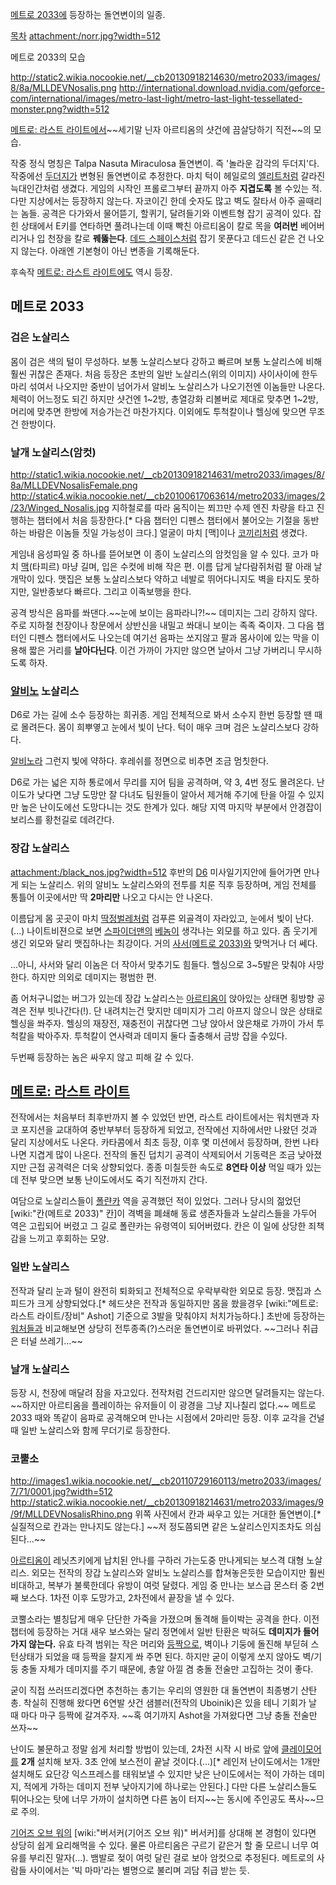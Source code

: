 [[메트로 2033]]에 등장하는 돌연변이의 일종.

[[목차]]
attachment:/norr.jpg?width=512

메트로 2033의 모습

http://static2.wikia.nocookie.net/__cb20130918214630/metro2033/images/8/8a/MLLDEVNosalis.png
http://international.download.nvidia.com/geforce-com/international/images/metro-last-light/metro-last-light-tessellated-monster.png?width=512

[[메트로: 라스트 라이트]]에서~~세기말 닌자 아르티옴의 샷건에 끔살당하기 직전~~의 모습.

작중 정식 명칭은 Talpa Nasuta Miraculosa 돌연변이. 즉 '놀라운 감각의 두더지'다.    
작중에선 [[두더지]]가 변형된 돌연변이로 추정한다. 마치 턱이 헤일로의 [[엘리트]]처럼 갈라진 늑대인간처럼 생겼다. 게임의 시작인 프롤로그부터 끝까지 아주 '''지겹도록''' 볼 수있는 적. 다만 지상에서는 등장하지 않는다.
자코이긴 한데 숫자도 많고 벽도 잘타서 아주 골때리는 놈들. 공격은 다가와서 물어뜯기, 할퀴기, 달려들기와 이벤트형 잡기 공격이 있다. 잡힌 상태에서 E키를 연타하면 풀려나는데 이때 빡친 아르티옴이 칼로 목을 '''여러번''' 베어버리거나 입 천장을 칼로 '''꿰뚫는다'''. [[데드 스페이스]]처럼 잡기 못푼다고 데드신 같은 건 나오지 않는다. 아래엔 기본형이 아닌 변종을 기록해둔다.

후속작 [[메트로: 라스트 라이트]]에도 역시 등장.

== 메트로 2033 ==
=== 검은 노살리스 ===
몸이 검은 색의 털이 무성하다. 보통 노살리스보다 강하고 빠르며 보통 노살리스에 비해 훨씬 귀찮은 존재다. 처음 등장은 초반의 일반 노살리스(위의 이미지) 사이사이에 한두마리 섞여서 나오지만 중반이 넘어가서 알비노 노살리스가 나오기전엔 이놈들만 나온다. 체력이 어느정도 되긴 하지만 샷건엔 1~2방, 총열강화 리볼버로 제대로 맞추면 1~2방, 머리에 맞추면 한방에 저승가는건 마찬가지다. 이외에도 투척칼이나 헬싱에 맞으면 무조건 한방이다.

=== 날개 노살리스(암컷) ===
http://static1.wikia.nocookie.net/__cb20130918214631/metro2033/images/8/8a/MLLDEVNosalisFemale.png
http://static4.wikia.nocookie.net/__cb20100617063614/metro2033/images/2/23/Winged_Nosalis.jpg
지하철로를 따라 움직이는 쬐끄만 수제 엔진 차량을 타고 진행하는 챕터에서 처음 등장한다.[* 다음 챕터인 디펜스 챕터에서 불어오는 기절을 동반하는 바람은 이놈들 짓일 가능성이 크다.] 얼굴이 마치 [맥]이나 [[코끼리]]처럼 생겼다.

게임내 음성파일 중 하나를 뜯어보면 이 종이 노살리스의 암컷임을 알 수 있다. 코가 마치 [[맥]](타피르) 마냥 길며, 입은 수컷에 비해 작은 편. 이름 답게 날다람쥐처럼 팔 아래 날개막이 있다. 맷집은 보통 노살리스보다 약하고 네발로 뛰어다니지도 벽을 타지도 못하지만, 일반종보다 빠르다. 그리고 이족보행을 한다.

공격 방식은 음파를 쏴댄다.~~눈에 보이는 음파라니?!~~ 데미지는 그리 강하지 않다. 주로 지하철 천장이나 창문에서 상반신을 내밀고 쏴대니 보이는 족족 죽이자. 그 다음 챕터인 디펜스 챕터에서도 나오는데 여기선 음파는 쏘지않고 팔과 몸사이에 있는 막을 이용해 짧은 거리를 '''날아다닌다'''. 이건 가까이 가지만 않으면 날아서 그냥 가버리니 무시하도록 하자.

=== [[알비노]] 노살리스 ===
D6로 가는 길에 소수 등장하는 희귀종. 게임 전체적으로 봐서 소수지 한번 등장할 땐 때로 몰려든다. 몸이 희뿌옇고 눈에서 빛이 난다. 턱이 매우 크며 검은 노살리스보다 강하다. 

[[알비노]]라 그런지 빛에 약하다. 후레쉬를 정면으로 비추면 조금 멈칫한다. 

D6로 가는 넓은 지하 통로에서 무리를 지어 팀을 공격하며, 약 3, 4번 정도 몰려온다. 난이도가 낮다면 그냥 도망만 잘 다녀도 팀원들이 알아서 제거해 주기에 탄을 아낄 수 있지만 높은 난이도에선 도망다니는 것도 한계가 있다. 해당 지역 마지막 부분에서 안경잡이 보리스를 황천길로 데려간다.

=== 장갑 노살리스 ===
attachment:/black_nos.jpg?width=512
후반의 [[D6]] 미사일기지안에 들어가면 만나게 되는 노살리스. 위의 알비노 노살리스와의 전투를 치룬 직후 등장하며, 게임 전체를 통틀어 이곳에서만 딱 '''2마리만''' 나오고 다시는 안 나온다.

이름답게 몸 곳곳이 마치 [[딱정벌레]]처럼 검푸른 외골격이 자라있고, 눈에서 빛이 난다.(...) 나이트비젼으로 보면 [[스파이더맨]]의 [[베놈]]이 생각나는 외모를 하고 있다. 좀 웃기게 생긴 외모와 달리 맷집하나는 최강이다. 거의 [[사서(메트로 2033)]]와 맞먹거나 더 쎄다. 

...아니, 사서와 달리 이놈은 더 작아서 맞추기도 힘들다. 헬싱으로 3~5발은 맞춰야 사망한다. 하지만 의외로 데미지는 평범한 편.

좀 어처구니없는 버그가 있는데 장갑 노살리스는 [[아르티옴]]이 앉아있는 상태면 횡방향 공격은 전부 빗나간다(!). 단 내려치는건 맞지만 데미지가 그리 아프지 않으니 앉은 상태로 헬싱을 쏴주자. 헬싱의 재장전, 재충전이 귀찮다면 그냥 앉아서 앉은채로 가까이 가서 투척칼을 박아주자. 투척칼이 연사력과 데미지 둘다 출충해서 금방 잡을 수있다.

두번째 등장하는 놈은 싸우지 않고 피해 갈 수 있다.

== [[메트로: 라스트 라이트]] ==
전작에서는 처음부터 최후반까지 볼 수 있었던 반면, 라스트 라이트에서는 워치맨과 자코 포지션을 교대하여 중반부부터 등장하게 되었고, 전작에선 지하에서만 나왔던 것과 달리 지상에서도 나온다. 카타콤에서 최초 등장, 이후 몇 미션에서 등장하며, 한번 나타나면 지겹게 많이 나온다.
전작의 돌진 덥치기 공격이 삭제되어서 기동력은 조금 낮아졌지만 근접 공격력은 더욱 상향되었다. 종종 미칠듯한 속도로 '''8연타 이상''' 먹일 때가 있는데 전부 맞으면 보통 난이도에서도 죽기 직전까지 간다.

여담으로 노살리스들이 [[폴랸카]] 역을 공격했던 적이 있었다. 그러나 당시의 젊었던 [wiki:"칸(메트로 2033)" 칸]이 격벽을 폐쇄해 동료 생존자들과 노살리스들을 가두어 역은 고립되어 버렸고 그 길로 폴랸카는 유령역이 되어버렸다. 칸은 이 일에 상당한 죄책감을 느끼고 후회하는 모양.
=== 일반 노살리스 ===
전작과 달리 눈과 털이 완전히 퇴화되고 전체적으로 우락부락한 외모로 등장. 맷집과 스피드가 크게 상향되었다.[* 헤드샷은 전작과 동일하지만 몸을 쐈을경우 [wiki:"메트로: 라스트 라이트/장비" Ashot] 기준으로 3발을 맞춰야지 처치가능하다.] 초반에 등장하는 [[워처]]들과 비교해보면 상당히 전투종족(?)스러운 돌연변이로 바뀌었다. ~~그러나 취급은 터널 쓰레기...~~

=== 날개 노살리스 ===
등장 시, 천장에 매달려 잠을 자고있다. 전작처럼 건드리지만 않으면 달려들지는 않는다. ~~하지만 아르티옴을 플레이하는 유저들이 이 광경을 그냥 지나칠리 없다.~~ 메트로 2033 때와 똑같이 음파로 공격해오며 만나는 시점에서 2마리만 등장. 이후 교각을 건널 때 일반 노살리스와 함께 무더기로 등장한다.

=== 코뿔소 ===
http://images1.wikia.nocookie.net/__cb20110729160113/metro2033/images/7/71/0001.jpg?width=512
http://static2.wikia.nocookie.net/__cb20130918214631/metro2033/images/9/9f/MLLDEVNosalisRhino.png
위쪽 사진에서 칸과 싸우고 있는 거대한 돌연변이.[* 실질적으로 칸과는 만나지도 않는다.]
~~저 정도쯤되면 같은 노살리스인지조차도 의심된다...~~

[[아르티옴]]이 레닛츠키에게 납치된 안나를 구하러 가는도중 만나게되는 보스격 대형 노살리스. 외모는 전작의 장갑 노살리스와 알비노 노살리스를 합쳐놓은듯한 모습이지만 훨씬 비대하고, 복부가 불룩한데다 유방이 여럿 달렸다. 게임 중 만나는 보스급 몬스터 중 2번째 보스다. 1차전 이후 도망가고, 2차전에서 끝장을 낼 수 있다.
 
코뿔소라는 별칭답게 매우 단단한 가죽을 가졌으며 돌격해 들이박는 공격을 한다. 이전 챕터에 등장하는 거대 새우 보스와는 달리 정면에서 일반 탄환은 박혀도 '''데미지가 들어가지 않는다.''' 유효 타격 범위는 작은 머리와 [[등짝]]으로, 벽이나 기둥에 돌진해 부딛혀 스턴상태가 되었을 때 등짝을 찰지게 쏴 주면 된다. 하지만 굳이 이렇게 쏘지 않아도 벽/기둥 충돌 자체가 데미지를 주기 때문에, 총알 아낄 겸 충돌 전술만 고집하는 것이 좋다.

굳이 직접 쓰러뜨리겠다면 추천하는 총기는 우리의 영원한 대 돌연변이 최종병기 산탄총. 착실히 진행해 왔다면 6연발 샷건 샘블러(전작의 Uboinik)은 있을 테니 기회가 날 때 마다 마구 등짝에 갈겨주자. ~~혹 여기까지 Ashot을 가져왔다면 그냥 충돌 전술만 쓰자~~

난이도 불문하고 정말 쉽게 처리할 방법이 있는데, 2차전 시작 시 바로 앞에 [[클레이모어]]를 '''2개''' 설치해 보자. 3초 안에 보스전이 끝날 것이다.(...)[* 레인저 난이도에서는 1개만 설치해도 요단강 익스프레스를 태워보낼 수 있지만 낮은 난이도에서는 적이 가하는 데미지, 적에게 가하는 데미지 전부 낮아지기에 하나로는 안된다.] 다만 다른 노살리스들도 튀어나오는 탓에 너무 가까이 설치하면 다른 놈이 터지~~는 동시에 주인공도 폭사~~므로 주의.

[[기어즈 오브 워]]의 [wiki:"버서커(기어즈 오브 워)" 버서커]를 상대해 본 경험이 있다면 상당히 쉽게 요리해먹을 수 있다. 물론 아르티옴은 구르기 같은거 할 줄 모르니 너무 여유를 부리진 말자(...). 뱀발로 젖이 여럿 달린 걸로 보아 암컷으로 추정된다. 메트로의 사람들 사이에서는 '빅 마마'라는 별명으로 불리며 괴담 취급 받는 듯.
